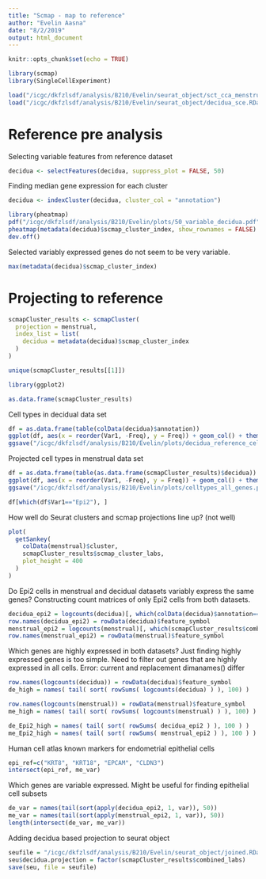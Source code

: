 ```yaml
---
title: "Scmap - map to reference"
author: "Evelin Aasna"
date: "8/2/2019"
output: html_document
---
```


```r
knitr::opts_chunk$set(echo = TRUE)
```


```r
library(scmap)
library(SingleCellExperiment)
```

```r
load("/icgc/dkfzlsdf/analysis/B210/Evelin/seurat_object/sct_cca_menstrual_sce.RData")
load("/icgc/dkfzlsdf/analysis/B210/Evelin/seurat_object/decidua_sce.RData")
```


# Reference pre analysis
Selecting variable features from reference dataset
```r
decidua <- selectFeatures(decidua, suppress_plot = FALSE, 50)
```

Finding median gene expression for each cluster
```r
decidua <- indexCluster(decidua, cluster_col = "annotation")
```


```r
library(pheatmap)
pdf("/icgc/dkfzlsdf/analysis/B210/Evelin/plots/50_variable_decidua.pdf")
pheatmap(metadata(decidua)$scmap_cluster_index, show_rownames = FALSE)
dev.off()
```

Selected variably expressed genes do not seem to be very variable. 

```r
max(metadata(decidua)$scmap_cluster_index)
```

# Projecting to reference
```r
scmapCluster_results <- scmapCluster(
  projection = menstrual, 
  index_list = list(
    decidua = metadata(decidua)$scmap_cluster_index
  )
)
```

```r
unique(scmapCluster_results[[1]])
```

```r
library(ggplot2)
```

```r
as.data.frame(scmapCluster_results)
```


Cell types in decidual data set
```r
df = as.data.frame(table(colData(decidua)$annotation))
ggplot(df, aes(x = reorder(Var1, -Freq), y = Freq)) + geom_col() + theme_bw() + theme(axis.text.x = element_text(angle = 45)) + labs(title = "decidua reference celltypes")
ggsave("/icgc/dkfzlsdf/analysis/B210/Evelin/plots/decidua_reference_celltypes.pdf")
```


Projected cell types in menstrual data set
```r
df = as.data.frame(table(as.data.frame(scmapCluster_results)$decidua))
ggplot(df, aes(x = reorder(Var1, -Freq), y = Freq)) + geom_col() + theme_bw() + theme(axis.text.x = element_text(angle = 45)) + labs(title = "celltypes based on all genes")
ggsave("/icgc/dkfzlsdf/analysis/B210/Evelin/plots/celltypes_all_genes.pdf")
```

```r
df[which(df$Var1=="Epi2"), ]
```


How well do Seurat clusters and scmap projections line up? (not well)
```r
plot(
  getSankey(
    colData(menstrual)$cluster, 
    scmapCluster_results$scmap_cluster_labs,
    plot_height = 400
  )
)
```


Do Epi2 cells in menstrual and decidual datasets variably express the same genes?
Constructing count matrices of only Epi2 cells from both datasets.
```r
decidua_epi2 = logcounts(decidua)[, which(colData(decidua)$annotation=="Epi2")]
row.names(decidua_epi2) = rowData(decidua)$feature_symbol
menstrual_epi2 = logcounts(menstrual)[, which(scmapCluster_results$combined_labs == "Epi2")]
row.names(menstrual_epi2) = rowData(menstrual)$feature_symbol
```

Which genes are highly expressed in both datasets?
Just finding highly expressed genes is too simple. Need to filter out genes that are highly expressed in all cells.
Error: current and replacement dimanames() differ
```r
row.names(logcounts(decidua)) = rowData(decidua)$feature_symbol
de_high = names( tail( sort( rowSums( logcounts(decidua) ) ), 100) )

row.names(logcounts(menstrual)) = rowData(menstrual)$feature_symbol
me_high = names( tail( sort( rowSums( logcounts(menstrual) ) ), 100) )
```

```r
de_Epi2_high = names( tail( sort( rowSums( decidua_epi2 ) ), 100 ) )
me_Epi2_high = names( tail( sort( rowSums( menstrual_epi2 ) ), 100 ) )
```



Human cell atlas known markers for endometrial epithelial cells
```r
epi_ref=c("KRT8", "KRT18", "EPCAM", "CLDN3")
intersect(epi_ref, me_var)
```

Which genes are variable expressed.
Might be useful for finding epithelial cell subsets
```r
de_var = names(tail(sort(apply(decidua_epi2, 1, var)), 50))
me_var = names(tail(sort(apply(menstrual_epi2, 1, var)), 50))
length(intersect(de_var, me_var))
```

Adding decidua based projection to seurat object
```r
seufile = "/icgc/dkfzlsdf/analysis/B210/Evelin/seurat_object/joined.RData"
seu$decidua.projection = factor(scmapCluster_results$combined_labs)
save(seu, file = seufile)
```


